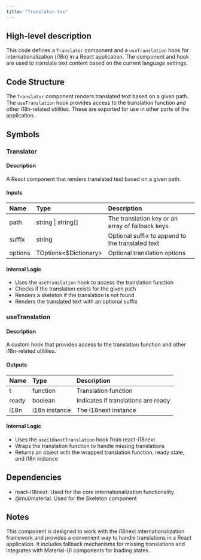 ```yaml
---
title: "Translator.tsx"
---
```


## High-level description
This code defines a `Translator` component and a `useTranslation` hook for internationalization (i18n) in a React application. The component and hook are used to translate text content based on the current language settings.

## Code Structure
The `Translator` component renders translated text based on a given path. The `useTranslation` hook provides access to the translation function and other i18n-related utilities. These are exported for use in other parts of the application.

## Symbols

### Translator
#### Description
A React component that renders translated text based on a given path.

#### Inputs
| Name | Type | Description |
|:-----|:-----|:------------|
| path | string \| string[] | The translation key or an array of fallback keys |
| suffix | string | Optional suffix to append to the translated text |
| options | TOptions&lt;$Dictionary&gt; | Optional translation options |

#### Internal Logic
- Uses the `useTranslation` hook to access the translation function
- Checks if the translation exists for the given path
- Renders a skeleton if the translation is not found
- Renders the translated text with an optional suffix

### useTranslation
#### Description
A custom hook that provides access to the translation function and other i18n-related utilities.

#### Outputs
| Name | Type | Description |
|:-----|:-----|:------------|
| t | function | Translation function |
| ready | boolean | Indicates if translations are ready |
| i18n | i18n instance | The i18next instance |

#### Internal Logic
- Uses the `usei18nextTranslation` hook from react-i18next
- Wraps the translation function to handle missing translations
- Returns an object with the wrapped translation function, ready state, and i18n instance

## Dependencies
- react-i18next: Used for the core internationalization functionality
- @mui/material: Used for the Skeleton component

## Notes
This component is designed to work with the i18next internationalization framework and provides a convenient way to handle translations in a React application. It includes fallback mechanisms for missing translations and integrates with Material-UI components for loading states.